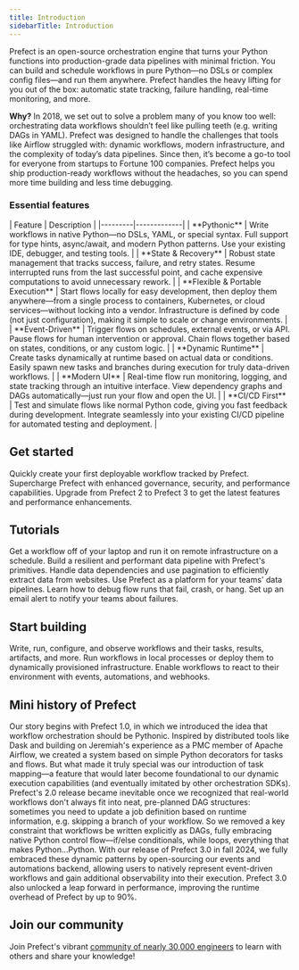```yaml
---
title: Introduction
sidebarTitle: Introduction
---
```

Prefect is an open-source orchestration engine that turns your Python functions into production-grade data pipelines with minimal friction. You can build and schedule workflows in pure Python—no DSLs or complex config files—and run them anywhere. Prefect handles the heavy lifting for you out of the box: automatic state tracking, failure handling, real-time monitoring, and more.

**Why?** In 2018, we set out to solve a problem many of you know too well: orchestrating data workflows shouldn’t feel like pulling teeth (e.g. writing DAGs in YAML). Prefect was designed to handle the challenges that tools like Airflow struggled with: dynamic workflows, modern infrastructure, and the complexity of today’s data pipelines. Since then, it’s become a go-to tool for everyone from startups to Fortune 100 companies. Prefect helps you ship production-ready workflows without the headaches, so you can spend more time building and less time debugging.

### Essential features
<div className="t-full-width">
| Feature | Description |
|---------|-------------|
| **Pythonic** | Write workflows in native Python—no DSLs, YAML, or special syntax. Full support for type hints, async/await, and modern Python patterns. Use your existing IDE, debugger, and testing tools. |
| **State & Recovery** | Robust state management that tracks success, failure, and retry states. Resume interrupted runs from the last successful point, and cache expensive computations to avoid unnecessary rework. |
| **Flexible & Portable Execution** | Start flows locally for easy development, then deploy them anywhere—from a single process to containers, Kubernetes, or cloud services—without locking into a vendor. Infrastructure is defined by code (not just configuration), making it simple to scale or change environments. |
| **Event-Driven** | Trigger flows on schedules, external events, or via API. Pause flows for human intervention or approval. Chain flows together based on states, conditions, or any custom logic. |
| **Dynamic Runtime** | Create tasks dynamically at runtime based on actual data or conditions. Easily spawn new tasks and branches during execution for truly data-driven workflows. |
| **Modern UI** | Real-time flow run monitoring, logging, and state tracking through an intuitive interface. View dependency graphs and DAGs automatically—just run your flow and open the UI. |
| **CI/CD First** | Test and simulate flows like normal Python code, giving you fast feedback during development. Integrate seamlessly into your existing CI/CD pipeline for automated testing and deployment. |
</div>

## Get started

<CardGroup cols={3}>
  <Card title="Quickstart" icon="play" href="/v3/get-started/quickstart">
    Quickly create your first deployable workflow tracked by Prefect.
  </Card>
  <Card title="Prefect Cloud" icon="cloud" href="/v3/manage/cloud/index">
    Supercharge Prefect with enhanced governance, security, and performance capabilities.
  </Card>
  <Card title="Upgrade to Prefect 3" icon="sparkles" href="/v3/resources/upgrade-to-prefect-3">
    Upgrade from Prefect 2 to Prefect 3 to get the latest features and performance enhancements.
  </Card>
</CardGroup>

## Tutorials

<CardGroup cols={3}>
  <Card title="Schedule a flow" icon="calendar" href="/v3/tutorials/schedule">
    Get a workflow off of your laptop and run it on remote infrastructure on a schedule.
  </Card>
  <Card title="Build a data pipeline" icon="database" href="/v3/tutorials/pipelines">
    Build a resilient and performant data pipeline with Prefect's primitives.
  </Card>
  <Card title="Extract data from websites" icon="globe" href="/v3/tutorials/scraping">
    Handle data dependencies and use pagination to efficiently extract data from websites.
  </Card>
  <Card title="Set up a platform" icon="code" href="/v3/tutorials/platform">
    Use Prefect as a platform for your teams' data pipelines.
  </Card>
  <Card title="Debug a data pipeline" icon="bug" href="/v3/tutorials/debug">
    Learn how to debug flow runs that fail, crash, or hang.
  </Card>
  <Card title="Send alerts on failure" icon="bell" href="/v3/tutorials/alerts">
    Set up an email alert to notify your teams about failures.
  </Card>
</CardGroup>

## Start building

<CardGroup cols={3}>
  <Card title="Develop" icon="code" href="/v3/develop/write-flows">
    Write, run, configure, and observe workflows and their tasks, results, artifacts, and more.
  </Card>
  <Card title="Deploy" icon="rocket" href="/v3/deploy/index">
    Run workflows in local processes or deploy them to dynamically provisioned infrastructure.
  </Card>
  <Card title="Automate" icon="robot" href="/v3/automate/events/automations-triggers">
    Enable workflows to react to their environment with events, automations, and webhooks.
  </Card>
</CardGroup>

## Mini history of Prefect

<Steps>
<Step title="2018-2021">
Our story begins with Prefect 1.0, in which we introduced the idea that workflow orchestration should be Pythonic.
Inspired by distributed tools like Dask and building on Jeremiah's experience as a PMC member of Apache Airflow, we created a system based on simple Python decorators for tasks and flows.
But what made it truly special was our introduction of task mapping—a feature that would later become foundational to our dynamic execution capabilities (and eventually imitated by other orchestration SDKs).
</Step>

<Step title="2022-2024">
Prefect's 2.0 release became inevitable once we recognized that real-world workflows don't always fit into neat, pre-planned DAG structures: sometimes you need to update a job definition based on runtime information, e.g. skipping a branch of your workflow.
So we removed a key constraint that workflows be written explicitly as DAGs, fully embracing native Python control flow—if/else conditionals, while loops, everything that makes Python…Python.
</Step>

<Step title="2025 and beyond">
With our release of Prefect 3.0 in fall 2024, we fully embraced these dynamic patterns by open-sourcing our events and automations backend, allowing users to natively represent event-driven workflows and gain additional observability into their execution.
Prefect 3.0 also unlocked a leap forward in performance, improving the runtime overhead of Prefect by up to 90%.
</Step>
</Steps>

## Join our community

Join Prefect's vibrant [community of nearly 30,000 engineers](/contribute/index/) to learn with others and share your knowledge!
